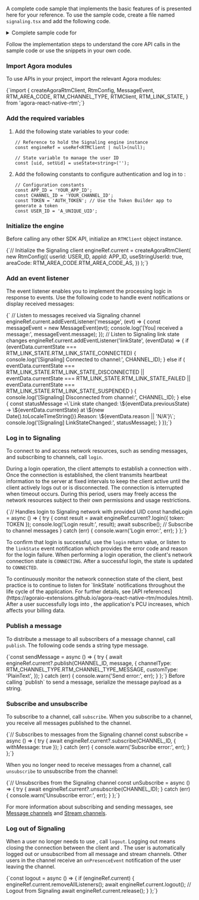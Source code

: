 <PlatformWrapper platform="react-native">


A complete code sample that implements the basic features of <Vpd k="NAME" /> is presented here for your reference. To use the sample code, create a file named `signaling.tsx` and add the following code.

<details>
<summary>Complete sample code for <Vpd k="PRODUCT" /></summary>
<CodeBlock language="tsx" showLineNumbers>
{`import React, { useEffect, useRef, useState } from 'react';
  View,
  Text,
  TextInput,
  TouchableOpacity,
  FlatList,
  StyleSheet,
  KeyboardAvoidingView,
  Platform,
} from 'react-native';

  createAgoraRtmClient,
  RtmConfig,
  MessageEvent,
  RTM_AREA_CODE,
  RTM_CHANNEL_TYPE,
  RTMClient,
  RTM_LINK_STATE,
} from 'agora-react-native-rtm';

// Message data structure
interface ChatMessage {
  id: number;
  text: string;
  sender: string;
  timestamp?: number;
}

// Configuration constants
const APP_ID = 'YOUR_APP_ID';
const CHANNEL_ID = 'TYPE_CHANNEL_ID';
const TOKEN = 'AUTH_TOKEN'; // You can use the token builder app to generate a token
const USER_ID = 'A_UNIQUE_UID';

  // Refs to hold the signaling engine instance and the FlatList
  const engineRef = useRef<RTMClient | null>(null);
  const flatListRef = useRef<FlatList<ChatMessage>>(null);

  // State management
  const [uid, setUid] = useState<string>('');
  const [message, setMessage] = useState<string>('');
  const [messages, setMessages] = useState<ChatMessage[]>([]);
  const [isLoggedIn, setIsLoggedIn] = useState<boolean>(false);
  const [engineReady, setEngineReady] = useState<boolean>(false);

  useEffect(() => {
    const init = async () => {
      if (!APP_ID) {
        console.warn('Please provide a valid APP_ID');
        return;
      }

      // Initialize the Signaling client
      engineRef.current = createAgoraRtmClient(
        new RtmConfig({
          userId: USER_ID,
          appId: APP_ID,
          useStringUserId: true,
          areaCode: RTM_AREA_CODE.RTM_AREA_CODE_AS,
        })
      );

      setEngineReady(true);

      // Listen to messages received via Signaling channel
      engineRef.current.addEventListener('message', (evt) => {
        const messageEvent = new MessageEvent(evt);

        setMessages(prev => [
          ...prev,
          {
            id: Date.now(),
            text: messageEvent.message ?? '',
            sender: messageEvent.publisher || 'remote',
            timestamp: messageEvent.timestamp,
          },
        ]);
      });

      // Listen to Signaling link state changes
      engineRef.current.addEventListener('linkState', (eventData) => {
        if (eventData.currentState === RTM_LINK_STATE.RTM_LINK_STATE_CONNECTED) {
          console.log('[Signaling] Connected to channel:', CHANNEL_ID);
          setIsLoggedIn(true);
        } else if (
          eventData.currentState === RTM_LINK_STATE.RTM_LINK_STATE_DISCONNECTED ||
          eventData.currentState === RTM_LINK_STATE.RTM_LINK_STATE_FAILED ||
          eventData.currentState === RTM_LINK_STATE.RTM_LINK_STATE_SUSPENDED
        ) {
          console.log('[Signaling] Disconnected from channel:', CHANNEL_ID);
          setIsLoggedIn(false);
        } else {
            const statusMessage = \`Link state changed: \${eventData.previousState} → \${\eventData.currentState} at \${new Date().toLocaleTimeString()}.\nReason: \${\eventData.reason || 'N/A'}\`;
            console.log('[Signaling] LinkStateChanged:', statusMessage);
        }
      });
    };

    init();

    // Logout function on component unmount
    return () => {
      const logout = async () => {
        if (engineRef.current) {
          engineRef.current.removeAllListeners();
          await unSubscribe(); // Unsubscribe from the channel
          await engineRef.current.logout(); // Logout from Signaling
          await engineRef.current.release();
        }
      };
      logout();
    };
  }, []);

  // Handles login to Signaling network with provided UID
  const handleLogin = async () => {
    if (!uid.trim()) {
      return;
    }
    try {
      const result = await engineRef.current?.login({ token: TOKEN });
      console.log('Login result:', result);
      setIsLoggedIn(true);
      await subscribe(); // Subscribe to channel messages
    } catch (err) {
      console.warn('Login error:', err);
    }
  };

  // Sends a message through the Signaling channel
  const sendMessage = async () => {
    if (!message.trim()) {
      return;
    }
    try {
      await engineRef.current?.publish(CHANNEL_ID, message, {
        channelType: RTM_CHANNEL_TYPE.RTM_CHANNEL_TYPE_MESSAGE,
        customType: 'PlainText',
      });

      // Append sent message to local chat view
      setMessages((prev) => [
        ...prev,
        { id: Date.now(), text: message, sender: 'local' },
      ]);
      setMessage('');
    } catch (err) {
      console.warn('Send error:', err);
    }
  };

  // Subscribes to messages from the Signaling channel
  const subscribe = async () => {
    try {
      await engineRef.current?.subscribe(CHANNEL_ID, { withMessage: true });
    } catch (err) {
      console.warn('Subscribe error:', err);
    }
  };

  // Unsubscribes from the Signaling channel
  const unSubscribe = async () => {
    try {
      await engineRef.current?.unsubscribe(CHANNEL_ID);
    } catch (err) {
      console.warn('Unsubscribe error:', err);
    }
  };

  // Renders a single chat message
  const renderItem = ({ item }: { item: ChatMessage }) => (
    <View
      style={[
        styles.messageBubble,
        item.sender === 'local' ? styles.localBubble : styles.remoteBubble,
      ]}
    >
      <Text style={styles.messageText}>{item.text}</Text>
    </View>
  );

  // UI: Login screen if not connected to Signaling yet
  if (!isLoggedIn) {
    return (
      <View style={styles.loginContainer}>
        <View style={styles.loginBox}>
          <TextInput
            style={styles.loginInput}
            placeholder="Enter your UID"
            value={uid}
            onChangeText={setUid}
          />
          <TouchableOpacity
            style={[
              styles.sendButton,
              { backgroundColor: engineReady ? '#007AFF' : '#ccc' },
            ]}
            onPress={handleLogin}
            disabled={!engineReady}
          >
            <Text style={styles.sendButtonText}>Login</Text>
          </TouchableOpacity>
        </View>
      </View>
    );
  }

  // UI: Chat interface once logged into Signaling
  return (
    <KeyboardAvoidingView
      style={styles.container}
      behavior={Platform.OS === 'ios' ? 'padding' : undefined}
      keyboardVerticalOffset={90}
    >
      <FlatList
        ref={flatListRef}
        data={messages}
        renderItem={renderItem}
        keyExtractor={(item) => item.id.toString()}
        contentContainerStyle={styles.messageList}
        onContentSizeChange={() =>
          flatListRef.current?.scrollToEnd({ animated: true })
        }
      />
      <View style={styles.inputRow}>
        <TextInput
          style={styles.input}
          placeholder="Type a message"
          value={message}
          onChangeText={setMessage}
        />
        <TouchableOpacity
          style={styles.sendButton}
          onPress={sendMessage}
          disabled={!message.trim()}
        >
          <Text style={styles.sendButtonText}>Send</Text>
        </TouchableOpacity>
      </View>
    </KeyboardAvoidingView>
  );
}`}
</CodeBlock>
</details>

Follow the implementation steps to understand the core API calls in the sample code or use the snippets in your own code.
 
### Import Agora modules

To use <Vg k="SIG" /> APIs in your project, import the relevant Agora modules:

<CodeBlock language="tsx" showLineNumbers>
{`import {
  createAgoraRtmClient,
  RtmConfig,
  MessageEvent,
  RTM_AREA_CODE,
  RTM_CHANNEL_TYPE,
  RTMClient,
  RTM_LINK_STATE,
} from 'agora-react-native-rtm';`}
</CodeBlock>

### Add the required variables

1. Add the following state variables to your code:

   ```tsx
   // Reference to hold the Signaling engine instance
   const engineRef = useRef<RTMClient | null>(null);

   // State variable to manage the user ID
   const [uid, setUid] = useState<string>('');
   ```

2. Add the following constants to configure authentication and log in to <Vg k="SIG" />:

   ```tsx
   // Configuration constants
   const APP_ID = 'YOUR_APP_ID';
   const CHANNEL_ID = 'YOUR_CHANNEL_ID';
   const TOKEN = 'AUTH_TOKEN'; // Use the Token Builder app to generate a token
   const USER_ID = 'A_UNIQUE_UID';
   ```

### Initialize the <Vpd k="PRODUCT"/> engine

Before calling any other <Vg k="SIG" /> SDK API, initialize an `RTMClient` object instance.

<CodeBlock language="tsx" showLineNumbers>
{`// Initialize the Signaling client
engineRef.current = createAgoraRtmClient(
    new RtmConfig({
        userId: USER_ID,
        appId: APP_ID,
        useStringUserId: true,
        areaCode: RTM_AREA_CODE.RTM_AREA_CODE_AS,
    })
);`}
</CodeBlock>

### Add an event listener

The event listener enables you to implement the processing logic in response to <Vg k="SIG" /> events. Use the following code to handle event notifications or display received messages:

<CodeBlock language="tsx" showLineNumbers>
{` // Listen to messages received via Signaling channel
engineRef.current.addEventListener('message', (evt) => {
    const messageEvent = new MessageEvent(evt);
    console.log('[You] received a message:', messageEvent.message);
});
// Listen to Signaling link state changes
engineRef.current.addEventListener('linkState', (eventData) => {
    if (eventData.currentState === RTM_LINK_STATE.RTM_LINK_STATE_CONNECTED) {
        console.log('[Signaling] Connected to channel:', CHANNEL_ID);
    } else if (
        eventData.currentState === RTM_LINK_STATE.RTM_LINK_STATE_DISCONNECTED ||
        eventData.currentState === RTM_LINK_STATE.RTM_LINK_STATE_FAILED ||
        eventData.currentState === RTM_LINK_STATE.RTM_LINK_STATE_SUSPENDED
    ) {
        console.log('[Signaling] Disconnected from channel:', CHANNEL_ID);
    } else {
        const statusMessage =\`Link state changed: \${eventData.previousState} → \${eventData.currentState} at \${new Date().toLocaleTimeString()}.Reason: \${eventData.reason || 'N/A'}\`;
        console.log('[Signaling] LinkStateChanged:', statusMessage);
    }
});`}
</CodeBlock>

### Log in to Signaling

To connect to <Vg k="SIG" /> and access <Vg k="SIG" /> network resources, such as sending messages, and subscribing to channels, call `login`.

During a login operation, the client attempts to establish a connection with <Vg k="SIG" />. Once the connection is established, the client transmits heartbeat information to the <Vg k="SIG" /> server at fixed intervals to keep the client active until the client actively logs out or is disconnected. The connection is interrupted when timeout occurs. During this period, users may freely access the <Vg k="SIG" /> network resources subject to their own permissions and usage restrictions.

<CodeBlock language="tsx" showLineNumbers>
{`// Handles login to Signaling network with provided UID
const handleLogin = async () => {
    try {
      const result = await engineRef.current?.login({ token: TOKEN });
      console.log('Login result:', result);
      await subscribe(); // Subscribe to channel messages
    } catch (err) {
      console.warn('Login error:', err);
    }
};`}
</CodeBlock>


To confirm that login is successful, use the `login` return value, or listen to the `linkState` event notification which provides the error code and reason for the login failure. When performing a login operation, the client's network connection state is `CONNECTING`. After a successful login, the state is updated to `CONNECTED`. 

<Admonition title="Best practice">
To continuously monitor the network connection state of the client, best practice is to continue to listen for `linkState` notifications throughout the life cycle of the application. For further details, see [API references](https://agoraio-extensions.github.io/agora-react-native-rtm/modules.html).
</Admonition>

<Admonition type="caution">
After a user successfully logs into <Vg k="SIG"/>, the application's PCU increases, which affects your billing data.
</Admonition>

### Publish a message

To distribute a message to all subscribers of a message channel, call `publish`. The following code sends a string type message.

<CodeBlock language="tsx" showLineNumbers>
{`const sendMessage = async () => {
    try {
      await engineRef.current?.publish(CHANNEL_ID, message, {
        channelType: RTM_CHANNEL_TYPE.RTM_CHANNEL_TYPE_MESSAGE,
        customType: 'PlainText',
      });
    } catch (err) {
      console.warn('Send error:', err);
    }
};`}
</CodeBlock>

<Admonition type="info">
Before calling `publish` to send a message, serialize the message payload as a string. 
</Admonition>
 
### Subscribe and unsubscribe

To subscribe to a channel, call `subscribe`. When you subscribe to a channel, you receive all messages published to the channel.

<CodeBlock language="tsx" showLineNumbers>
{`// Subscribes to messages from the Signaling channel
const subscribe = async () => {
    try {
      await engineRef.current?.subscribe(CHANNEL_ID, { withMessage: true });
    } catch (err) {
      console.warn('Subscribe error:', err);
    }
};`}
</CodeBlock>

When you no longer need to receive messages from a channel, call `unsubscribe` to unsubscribe from the channel:

<CodeBlock language="tsx" showLineNumbers>
{`// Unsubscribes from the Signaling channel
const unSubscribe = async () => {
    try {
      await engineRef.current?.unsubscribe(CHANNEL_ID);
    } catch (err) {
      console.warn('Unsubscribe error:', err);
    }
};`}
</CodeBlock>

For more information about subscribing and sending messages, see [Message channels](../core-functionality/message-channel) and [Stream channels](../core-functionality/stream-channel).

### Log out of Signaling

When a user no longer needs to use <Vg k="SIG" />, call `logout`. Logging out means closing the connection between the client and <Vg k="SIG" />. The user is automatically logged out or unsubscribed from all message and stream channels. Other users in the channel receive an `onPresenceEvent` notification of the user leaving the channel.

<CodeBlock language="tsx" showLineNumbers>
{`const logout = async () => {
    if (engineRef.current) {
        engineRef.current.removeAllListeners();
        await engineRef.current.logout(); // Logout from Signaling
        await engineRef.current.release();
    }
};`}
</CodeBlock>


</PlatformWrapper>